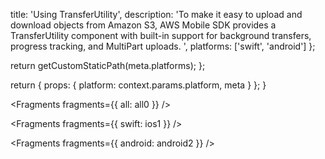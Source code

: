 
  title: 'Using TransferUtility',
  description:
    'To make it easy to upload and download objects from Amazon S3, AWS Mobile SDK provides a TransferUtility component with built-in support for background transfers, progress tracking, and MultiPart uploads. ',
  platforms: ['swift', 'android']
};

  return getCustomStaticPath(meta.platforms);
};

  return {
    props: {
      platform: context.params.platform,
      meta
    }
  };
}


<Fragments fragments={{ all: all0 }} />


<Fragments fragments={{ swift: ios1 }} />


<Fragments fragments={{ android: android2 }} />
